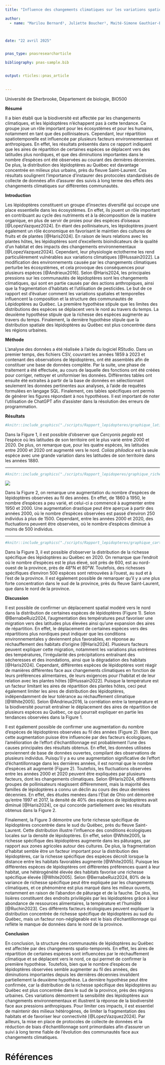 ```yaml
---
title: "Influence des changements climatiques sur les variations spatiotemporelles et la structure des communautés de lépidoptères au Québec"

author: 
  - name: "Marilou Bernard¹, Juliette Boucher¹, Maité-Simone Gauthier-Bénard¹, Alexandre Tougas¹"



date: "22 avril 2025"


pnas_type: pnasresearcharticle

bibliography: pnas-sample.bib


output: rticles::pnas_article 
  
   
---
```


\maketitle

 \vspace{-45pt} 
\noindent
\textbf{1:} Université de Sherbrooke, Département de biologie, BIO500

\vspace{15pt}  

 **Résumé**
 
 Il a bien établi que la biodiversité est affectée par les changements climatiques, et les lépidoptères n’échappent pas à cette tendance. Ce groupe joue un rôle important pour les écosystèmes et pour les humains, notamment en tant que des pollinisateurs. Cependant, leur répartition spatiotemporelle est influencée par plusieurs facteurs environnementaux et anthropiques. En effet, les résultats présentés dans ce rapport indiquent que les aires de répartition de certaines espèces se déplacent vers des latitudes plus nordiques, et que des diminutions importantes dans le nombre d’espèces ont été observées au courant des dernières décennies. De plus, la distribution des lépidoptères au Québec est davantage concentrée en milieux plus urbains, près du fleuve Saint-Laurent. Ces résultats soulignent l’importance d’instaurer des protocoles standardisés de collecte de données afin d’assurer des suivis à long terme des effets des changements climatiques sur différentes communautés. 
\vspace{10pt}  

**Introduction** 

Les lépidoptères constituent un groupe d’insectes diversifié qui occupe une place essentielle dans les écosystèmes. En effet, ils jouent un rôle important en contribuant au cycle des nutriments et à la décomposition de la matière organique, en plus de servir de proies pour des espèces d’oiseaux [@LopezVazquez2024]. En étant des pollinisateurs, les lépidoptères jouent également un rôle économique en favorisant le maintien des cultures de fruits et de plantes [@Haris2024]. En raison de leurs relations avec les plantes hôtes, les lépidoptères sont d’excellents bioindicateurs de la qualité d’un habitat et des impacts des changements environnementaux [@LopezVazquez2024]. Cependant, leur physiologie ectotherme les rend particulièrement vulnérables aux variations climatiques [@Hussain2022]. La modification des environnements causée par les changements climatiques perturbe les écosystèmes, et cela provoque des conséquences pour plusieurs espèces [@Andrieux2016]. Selon @Haris2024, les principales pressions sur les communautés de lépidoptères sont les changements climatiques, qui sont en partie causés par des actions anthropiques, ainsi que la fragmentation d’habitats et l’utilisation de pesticides. Le but de ce rapport est d’évaluer comment les variations spatiales et temporelles influencent la composition et la structure des communautés de Lépidoptères au Québec. La première hypothèse stipule que les limites des distributions des espèces se déplacent vers le nord au travers du temps. La deuxième hypothèse stipule que la richesse des espèces augmente au travers du temps. Finalement, la dernière hypothèse stipule que la distribution spatiale des lépidoptères au Québec est plus concentrée dans les régions urbaines. 

\vspace{10pt}
**Méthode**

L’analyse des données a été réalisée à l’aide du logiciel RStudio. Dans un premier temps, des fichiers CSV, couvrant les années 1859 à 2023 et contenant des observations de lépidoptères, ont été assemblés afin de constituer une base de données complète. Par la suite, une phase de traitement a été effectuée, au cours de laquelle des fonctions ont été créées pour corriger, nettoyer et uniformiser les données. Différentes tables ont ensuite été extraites à partir de la base de données en sélectionnant seulement les données pertinentes aux analyses, à l’aide de requêtes formulées en langage SQL. Finalement, ces tables spécifiques ont permis de générer les figures répondant à nos hypothèses. Il est important de noter l’utilisation de ChatGPT afin d’assister dans la résolution des erreurs de programmation. 


\vspace{10pt}
**Résultats**
 



```r
#knitr::include_graphics("./scripts/Rapport_lepidopteres/graphique_latitude.png")

```
Dans la Figure 1, il est possible d’observer que *Cercyonis pegala* est l’espèce où les latitudes de son territoire ont le plus varié entre 2000 et 2020. De plus, on remarque que, pour les quatre espèces, les latitudes entre 2000 et 2020 ont augmenté vers le nord. *Colias philodice* est la seule espèce avec une grande variation dans les latitudes de son territoire dans les années 1880.

---



```r
#knitr::include_graphics("./scripts/Rapport_lepidoperes/graphique_richesse.png")

```

![](graphique_richesse.png)

Dans la Figure 2, on remarque une augmentation du nombre d’espèces de lépidoptères observées au fil des années. En effet, de 1860 à 1950, le nombre d’espèces a peu varié, et celui-ci a commencé à augmenter entre 1950 et 2000. Une augmentation drastique peut être aperçue à partir des années 2000, où le nombre d’espèces observées est passé d’environ 250 individus à plus de 1500. Cependant, entre les années 2000 et 2020, des fluctuations peuvent être observées, où le nombre d’espèces diminue à moins de 500 individus.

---



```r
#knitr::include_graphics("./scripts/Rapport_lepidopteres/graphique_carte.png")

```


Dans la Figure 3, il est possible d’observer la distribution de la richesse spécifique des lépidoptères au Québec en 2020. On remarque que l’endroit où le nombre d’espèces est le plus élevé, soit près de 600, est au nord-ouest de la province, près de 48°N et 80°W. Toutefois, des richesses spécifiques d’environ 500 espèces sont retrouvées à l’ouest, au sud et à l’est de la province. Il est également possible de remarquer qu’il y a une plus forte concentration dans le sud de la province, près du fleuve Saint-Laurent, que dans le nord de la province.

\vspace{10pt}
**Discussion **

Il est possible de confirmer un déplacement spatial modéré vers le nord dans la distribution de certaines espèces de lépidoptères (Figure 1). Selon @BernabeRuiz2024, l’augmentation des températures peut favoriser une migration vers des latitudes plus élevées ainsi qu’une expansion des aires de répartition. En effet, le déplacement de certaines espèces vers des répartitions plus nordiques peut indiquer que les conditions environnementales y deviennent plus favorables, en réponse au réchauffement des habitats d’origine [@Haris2024]. Plusieurs facteurs peuvent expliquer cette migration, notamment les variations plus extrêmes des températures, l’irrégularité des précipitations entraînant des sécheresses et des inondations, ainsi que la dégradation des habitats [@Haris2024]. Cependant, différentes espèces de lépidoptères vont réagir de manières différentes face aux changements climatiques en fonction de leurs préférences alimentaires, de leurs exigences pour l’habitat et de leur relation avec les plantes hôtes [@Hussain2022]. Puisque la température est un facteur limitant les aires de répartition des plantes hôtes, ceci peut également limiter les aires de distribution des lépidoptères, indépendamment de leur tolérance au réchauffement climatique [@White2005]. Selon @Andrieux2016, la corrélation entre la température et la biodiversité pourrait entraîner le déplacement des aires de répartition de plusieurs espèces au Québec, ce qui pourrait expliquer en partie les tendances observées dans la Figure 1. 


Il est également possible de confirmer une augmentation du nombre d’espèces de lépidoptères observées au fil des années (Figure 2). Bien que cette augmentation puisse être influencée par des facteurs écologiques, l’amélioration de l’effort d’échantillonnage est probablement l’une des causes principales des résultats obtenus. En effet, les données utilisées proviennent de base de données ouvertes, compilant des observations de plusieurs individus. Puisqu’il y a eu une augmentation significative de l’effort d’échantillonnage dans les dernières années, il est normal que le nombre d’espèces ait augmenté (Figure 2). Toutefois, les fluctuations observées entre les années 2000 et 2020 peuvent être expliquées par plusieurs facteurs, dont les changements climatiques. Selon @Haris2024, différents groupes de pollinisateurs réagissent différemment, mais la majorité des familles de lépidoptères a connu un déclin au cours des deux dernières décennies. En effet, des études menées dans l’État de Ohio ont démontré qu’entre 1997 et 2017, la densité de 40% des espèces de lépidoptères avait diminué [@Haris2024], ce qui concorde partiellement avec les résultats obtenus dans la Figure 2. 


Finalement, la Figure 3 démontre une forte richesse spécifique de lépidoptères concentrée dans le sud du Québec, près du fleuve Saint-Laurent. Cette distribution illustre l’influence des conditions écologiques locales sur la densité de lépidoptères. En effet, selon @White2005, la richesse spécifique des lépidoptères augmente dans les pâturages, par rapport aux zones agricoles autour des cultures. De plus, la fragmentation d’habitat semble être un facteur important pour la distribution des lépidoptères, car la richesse spécifique des espèces décroît lorsque la distance entre les habitats favorables augmente [@White2005]. Puisque les différentes espèces de lépidoptères ont différentes préférences quant à leur habitat, une hétérogénéité élevée des habitats favorise une richesse spécifique élevée [@White2005]. Selon @BernabeRuiz2024, 80% de la variance de richesse spécifique peut être expliquée par les changements climatiques, et ce phénomène est plus marqué dans les milieux ouverts, notamment en raison de l’abandon de pâturage et de la fauche. De plus, les lisières constituent des endroits privilégiés par les lépidoptères grâce à leur abondance de ressources alimentaires, la température et l’humidité [@Ruchin2023]. Ces différents facteurs écologiques peuvent expliquer la distribution concentrée de richesse spécifique de lépidoptères au sud du Québec, mais un facteur non-négligeable est le biais d’échantillonnage qui reflète le manque de données dans le nord de la province. 


\vspace{10pt}

**Conclusion**

En conclusion, la structure des communautés de lépidoptères au Québec est affectée par des changements spatio-temporels. En effet, les aires de répartition de certaines espèces sont influencées par le réchauffement climatique et se déplacent vers le nord, ce qui permet de confirmer la première hypothèse. Toutefois, bien que le nombre d’espèces de lépidoptères observées semble augmenter au fil des années, des diminutions importantes depuis les dernières décennies invalident partiellement la deuxième hypothèse. La dernière hypothèse peut être confirmée, car la distribution de la richesse spécifique des lépidoptères au Québec est plus concentrée dans le sud de la province, près des régions urbaines. Ces variations démontrent la sensibilité des lépidoptères aux changements environnementaux et illustrent la réponse de la biodiversité face aux pressions anthropiques. Pour limiter ces impacts, il est essentiel de maintenir des milieux hétérogènes, de limiter la fragmentation des habitats et de favoriser leur connectivité [@LopezVazquez2024]. Par ailleurs, la mise en place de protocoles de collecte de données et la réduction de biais d’échantillonnage sont primordiales afin d’assurer un suivi à long terme fiable de l’évolution des communautés face aux changements climatiques.  


# Références



\pnasbreak
